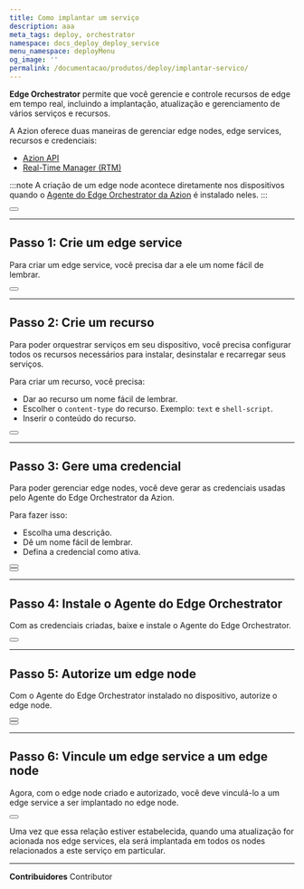 ```yaml
---
title: Como implantar um serviço
description: aaa
meta_tags: deploy, orchestrator
namespace: docs_deploy_deploy_service
menu_namespace: deployMenu
og_image: ''
permalink: /documentacao/produtos/deploy/implantar-servico/
---
```



**Edge Orchestrator** permite que você gerencie e controle recursos de edge em tempo real, incluindo a implantação, atualização e gerenciamento de vários serviços e recursos.

A Azion oferece duas maneiras de gerenciar edge nodes, edge services, recursos e credenciais:

- [Azion API](https://api.azion.com/#32f34add-9e9f-4b25-94c9-3cee4c266a23)
- [Real-Time Manager (RTM)](/pt-br/documentacao/produtos/guias/como-acessar-o-rtm/)

:::note 
A criação de um edge node acontece diretamente nos dispositivos quando o [Agente do Edge Orchestrator da Azion]() é instalado neles.
:::

<Button href="/pt-br/documentacao/produtos/edge-orchestrator/" text="saiba mais sobre edge orchestrator" variant="secondary"></Button>

---

## Passo 1: Crie um edge service

Para criar um edge service, você precisa dar a ele um nome fácil de lembrar.

<Button href="#" text="consulte o guia para criar um edge service" variant="secondary"></Button>

---

## Passo 2: Crie um recurso

Para poder orquestrar serviços em seu dispositivo, você precisa configurar todos os recursos necessários para instalar, desinstalar e recarregar seus serviços.

Para criar um recurso, você precisa:

- Dar ao recurso um nome fácil de lembrar.
- Escolher o `content-type` do recurso. Exemplo: `text` e `shell-script`.
- Inserir o conteúdo do recurso.

<Button href="#" text="consulte o guia para criar um edge service resource" variant="secondary"></Button>

---

## Passo 3: Gere uma credencial 

Para poder gerenciar edge nodes, você deve gerar as credenciais usadas pelo Agente do Edge Orchestrator da Azion.

Para fazer isso: 

- Escolha uma descrição.
- Dê um nome fácil de lembrar.
- Defina a credencial como ativa.

<Button href="#" text="consulte o guia para criar uma credencial" variant="secondary"></Button>
<br/>
<Button href="#" text="saiba mais sobre credenciais" variant="secondary"></Button>

---

## Passo 4: Instale o Agente do Edge Orchestrator

Com as credenciais criadas, baixe e instale o Agente do Edge Orchestrator.

<Button href="#" text="consulte o guia para instalar o agente do edge orchestrator" variant="secondary"></Button>

---

## Passo 5: Autorize um edge node

Com o Agente do Edge Orchestrator instalado no dispositivo, autorize o edge node.

<Button href="#" text="consulte o guia para autorizar um edge node" variant="secondary"></Button>
<br/>
<Button href="/pt-br/documentacao/produtos/edge-orchestrator/edge-node/" text="saiba mais sobre edge nodes" variant="secondary"></Button>

---

## Passo 6: Vincule um edge service a um edge node

Agora, com o edge node criado e autorizado, você deve vinculá-lo a um edge service a ser implantado no edge node.

<Button href="#" text="consulte o guia para vincular um edge service a um edge node" variant="secondary"></Button>

Uma vez que essa relação estiver estabelecida, quando uma atualização for acionada nos edge services, ela será implantada em todos os nodes relacionados a este serviço em particular.


---


**Contribuidores** <ContributorList>Contributor</ContributorList>
